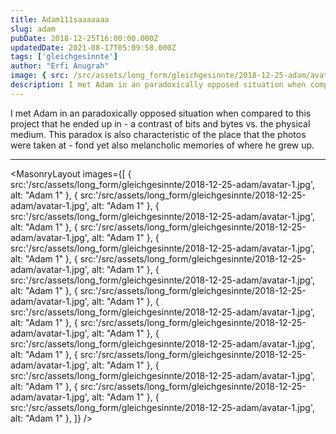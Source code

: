 ```yaml
---
title: Adam111saaaaaaa
slug: adam
pubDate: 2018-12-25T16:00:00.000Z
updatedDate: 2021-08-17T05:09:58.000Z
tags: ['gleichgesinnte']
author: "Erfi Anugrah"
image: { src: /src/assets/long_form/gleichgesinnte/2018-12-25-adam/avatar-1.jpg, alt: Adam 4, positionx: 30%, positiony: 20%}
description: I met Adam in an paradoxically opposed situation when compared to this project that he ended up in - a contrast of bits and bytes vs. the physical medium. This paradox is also characteristic of the place that the photos were taken at - fond yet also melancholic memories of where he grew up.
---
```


I met Adam in an paradoxically opposed situation when compared to this project that he ended up in - a contrast of bits and bytes vs. the physical medium. This paradox is also characteristic of the place that the photos were taken at - fond yet also melancholic memories of where he grew up.

---

<MasonryLayout images={[
    { src:'/src/assets/long_form/gleichgesinnte/2018-12-25-adam/avatar-1.jpg', alt: "Adam 1" },
    { src:'/src/assets/long_form/gleichgesinnte/2018-12-25-adam/avatar-1.jpg', alt: "Adam 1" },
    { src:'/src/assets/long_form/gleichgesinnte/2018-12-25-adam/avatar-1.jpg', alt: "Adam 1" },
    { src:'/src/assets/long_form/gleichgesinnte/2018-12-25-adam/avatar-1.jpg', alt: "Adam 1" },
    { src:'/src/assets/long_form/gleichgesinnte/2018-12-25-adam/avatar-1.jpg', alt: "Adam 1" },
    { src:'/src/assets/long_form/gleichgesinnte/2018-12-25-adam/avatar-1.jpg', alt: "Adam 1" },
    { src:'/src/assets/long_form/gleichgesinnte/2018-12-25-adam/avatar-1.jpg', alt: "Adam 1" },
    { src:'/src/assets/long_form/gleichgesinnte/2018-12-25-adam/avatar-1.jpg', alt: "Adam 1" },
    { src:'/src/assets/long_form/gleichgesinnte/2018-12-25-adam/avatar-1.jpg', alt: "Adam 1" },
    { src:'/src/assets/long_form/gleichgesinnte/2018-12-25-adam/avatar-1.jpg', alt: "Adam 1" },
    { src:'/src/assets/long_form/gleichgesinnte/2018-12-25-adam/avatar-1.jpg', alt: "Adam 1" },
    { src:'/src/assets/long_form/gleichgesinnte/2018-12-25-adam/avatar-1.jpg', alt: "Adam 1" },
    { src:'/src/assets/long_form/gleichgesinnte/2018-12-25-adam/avatar-1.jpg', alt: "Adam 1" },
    { src:'/src/assets/long_form/gleichgesinnte/2018-12-25-adam/avatar-1.jpg', alt: "Adam 1" },
    { src:'/src/assets/long_form/gleichgesinnte/2018-12-25-adam/avatar-1.jpg', alt: "Adam 1" },
]} />